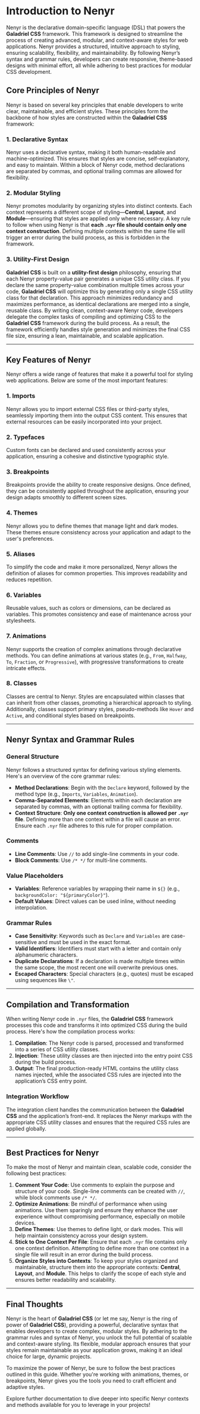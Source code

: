 # Introduction to Nenyr

Nenyr is the declarative domain-specific language (DSL) that powers the **Galadriel CSS** framework. This framework is designed to streamline the process of creating advanced, modular, and context-aware styles for web applications. Nenyr provides a structured, intuitive approach to styling, ensuring scalability, flexibility, and maintainability. By following Nenyr’s syntax and grammar rules, developers can create responsive, theme-based designs with minimal effort, all while adhering to best practices for modular CSS development.

## Core Principles of Nenyr

Nenyr is based on several key principles that enable developers to write clear, maintainable, and efficient styles. These principles form the backbone of how styles are constructed within the **Galadriel CSS** framework:

### 1. **Declarative Syntax**

Nenyr uses a declarative syntax, making it both human-readable and machine-optimized. This ensures that styles are concise, self-explanatory, and easy to maintain. Within a block of Nenyr code, method declarations are separated by commas, and optional trailing commas are allowed for flexibility.

### 2. **Modular Styling**

Nenyr promotes modularity by organizing styles into distinct contexts. Each context represents a different scope of styling—**Central**, **Layout**, and **Module**—ensuring that styles are applied only where necessary. A key rule to follow when using Nenyr is that **each `.nyr` file should contain only one context construction**. Defining multiple contexts within the same file will trigger an error during the build process, as this is forbidden in the framework.

### 3. **Utility-First Design**

**Galadriel CSS** is built on a **utility-first design** philosophy, ensuring that each Nenyr property-value pair generates a unique CSS utility class. If you declare the same property-value combination multiple times across your code, **Galadriel CSS** will optimize this by generating only a single CSS utility class for that declaration. This approach minimizes redundancy and maximizes performance, as identical declarations are merged into a single, reusable class. By writing clean, context-aware Nenyr code, developers delegate the complex tasks of compiling and optimizing CSS to the **Galadriel CSS** framework during the build process. As a result, the framework efficiently handles style generation and minimizes the final CSS file size, ensuring a lean, maintainable, and scalable application.

---

## Key Features of Nenyr

Nenyr offers a wide range of features that make it a powerful tool for styling web applications. Below are some of the most important features:

### 1. **Imports**

Nenyr allows you to import external CSS files or third-party styles, seamlessly importing them into the output CSS content. This ensures that external resources can be easily incorporated into your project.

### 2. **Typefaces**

Custom fonts can be declared and used consistently across your application, ensuring a cohesive and distinctive typographic style.

### 3. **Breakpoints**

Breakpoints provide the ability to create responsive designs. Once defined, they can be consistently applied throughout the application, ensuring your design adapts smoothly to different screen sizes.

### 4. **Themes**

Nenyr allows you to define themes that manage light and dark modes. These themes ensure consistency across your application and adapt to the user's preferences.

### 5. **Aliases**

To simplify the code and make it more personalized, Nenyr allows the definition of aliases for common properties. This improves readability and reduces repetition.

### 6. **Variables**

Reusable values, such as colors or dimensions, can be declared as variables. This promotes consistency and ease of maintenance across your stylesheets.

### 7. **Animations**

Nenyr supports the creation of complex animations through declarative methods. You can define animations at various states (e.g., `From`, `Halfway`, `To`, `Fraction`, or `Progressive`), with progressive transformations to create intricate effects.

### 8. **Classes**

Classes are central to Nenyr. Styles are encapsulated within classes that can inherit from other classes, promoting a hierarchical approach to styling. Additionally, classes support primary styles, pseudo-methods like `Hover` and `Active`, and conditional styles based on breakpoints.

---

## Nenyr Syntax and Grammar Rules

### General Structure

Nenyr follows a structured syntax for defining various styling elements. Here's an overview of the core grammar rules:

-   **Method Declarations**: Begin with the `Declare` keyword, followed by the method type (e.g., `Imports`, `Variables`, `Animation`).
-   **Comma-Separated Elements**: Elements within each declaration are separated by commas, with an optional trailing comma for flexibility.
-   **Context Structure**: **Only one context construction is allowed per `.nyr` file**. Defining more than one context within a file will cause an error. Ensure each `.nyr` file adheres to this rule for proper compilation.

### Comments

-   **Line Comments**: Use `//` to add single-line comments in your code.
-   **Block Comments**: Use `/* */` for multi-line comments.

### Value Placeholders

-   **Variables**: Reference variables by wrapping their name in `${}` (e.g., `backgroundColor: "${primaryColor}"`).
-   **Default Values**: Direct values can be used inline, without needing interpolation.

### Grammar Rules

-   **Case Sensitivity**: Keywords such as `Declare` and `Variables` are case-sensitive and must be used in the exact format.
-   **Valid Identifiers**: Identifiers must start with a letter and contain only alphanumeric characters.
-   **Duplicate Declarations**: If a declaration is made multiple times within the same scope, the most recent one will overwrite previous ones.
-   **Escaped Characters**: Special characters (e.g., quotes) must be escaped using sequences like `\"`.

---

## Compilation and Transformation

When writing Nenyr code in `.nyr` files, the **Galadriel CSS** framework processes this code and transforms it into optimized CSS during the build process. Here's how the compilation process works:

1. **Compilation**: The Nenyr code is parsed, processed and transformed into a series of CSS utility classes.
2. **Injection**: These utility classes are then injected into the entry point CSS during the build process.
3. **Output**: The final production-ready HTML contains the utility class names injected, while the associated CSS rules are injected into the application’s CSS entry point.

### Integration Workflow

The integration client handles the communication between the **Galadriel CSS** and the application’s front-end. It replaces the Nenyr markups with the appropriate CSS utility classes and ensures that the required CSS rules are applied globally.

---

## Best Practices for Nenyr

To make the most of Nenyr and maintain clean, scalable code, consider the following best practices:

1. **Comment Your Code**: Use comments to explain the purpose and structure of your code. Single-line comments can be created with `//`, while block comments use `/* */`.
2. **Optimize Animations**: Be mindful of performance when using animations. Use them sparingly and ensure they enhance the user experience without compromising performance, especially on mobile devices.
3. **Define Themes**: Use themes to define light, or dark modes. This will help maintain consistency across your design system.
4. **Stick to One Context Per File**: Ensure that each `.nyr` file contains only one context definition. Attempting to define more than one context in a single file will result in an error during the build process.
5. **Organize Styles into Contexts**: To keep your styles organized and maintainable, structure them into the appropriate contexts: **Central**, **Layout**, and **Module**. This helps to clarify the scope of each style and ensures better readability and scalability.

---

## Final Thoughts

Nenyr is the heart of **Galadriel CSS** (or let me say, Nenyr is the ring of power of **Galadriel CSS**), providing a powerful, declarative syntax that enables developers to create complex, modular styles. By adhering to the grammar rules and syntax of Nenyr, you unlock the full potential of scalable and context-aware styling. Its flexible, modular approach ensures that your styles remain maintainable as your application grows, making it an ideal choice for large, dynamic projects.

To maximize the power of Nenyr, be sure to follow the best practices outlined in this guide. Whether you're working with animations, themes, or breakpoints, Nenyr gives you the tools you need to craft efficient and adaptive styles.

Explore further documentation to dive deeper into specific Nenyr contexts and methods available for you to leverage in your projects!
